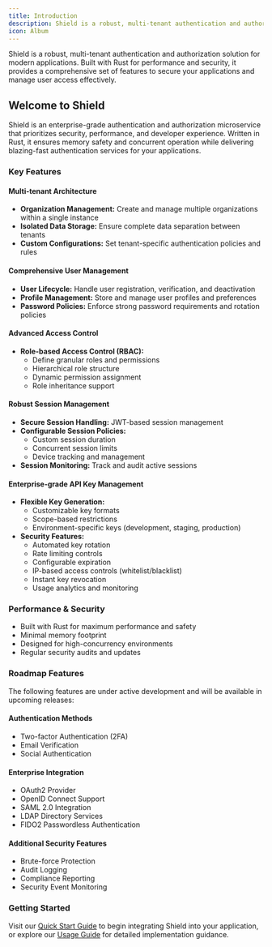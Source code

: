 ```yaml
---
title: Introduction
description: Shield is a robust, multi-tenant authentication and authorization solution for modern applications. Built with Rust for performance and security, it provides a comprehensive set of features to secure your applications and manage user access effectively.
icon: Album
---
```


Shield is a robust, multi-tenant authentication and authorization solution for
modern applications. Built with Rust for performance and security, it provides
a comprehensive set of features to secure your applications and manage user
access effectively.

## Welcome to Shield

Shield is an enterprise-grade authentication and authorization microservice that
prioritizes security, performance, and developer experience. Written in Rust, it
ensures memory safety and concurrent operation while delivering blazing-fast
authentication services for your applications.

### Key Features

#### Multi-tenant Architecture

- **Organization Management:** Create and manage multiple organizations within a
  single instance
- **Isolated Data Storage:** Ensure complete data separation between tenants
- **Custom Configurations:** Set tenant-specific authentication policies and rules

#### Comprehensive User Management

- **User Lifecycle:** Handle user registration, verification, and deactivation
- **Profile Management:** Store and manage user profiles and preferences
- **Password Policies:** Enforce strong password requirements and rotation policies

#### Advanced Access Control

- **Role-based Access Control (RBAC):**
  - Define granular roles and permissions
  - Hierarchical role structure
  - Dynamic permission assignment
  - Role inheritance support

#### Robust Session Management

- **Secure Session Handling:** JWT-based session management
- **Configurable Session Policies:**
  - Custom session duration
  - Concurrent session limits
  - Device tracking and management
- **Session Monitoring:** Track and audit active sessions

#### Enterprise-grade API Key Management

- **Flexible Key Generation:**
  - Customizable key formats
  - Scope-based restrictions
  - Environment-specific keys (development, staging, production)
- **Security Features:**
  - Automated key rotation
  - Rate limiting controls
  - Configurable expiration
  - IP-based access controls (whitelist/blacklist)
  - Instant key revocation
  - Usage analytics and monitoring

### Performance & Security

- Built with Rust for maximum performance and safety
- Minimal memory footprint
- Designed for high-concurrency environments
- Regular security audits and updates

### Roadmap Features

The following features are under active development and will be available in
upcoming releases:

#### Authentication Methods

- Two-factor Authentication (2FA)
- Email Verification
- Social Authentication

#### Enterprise Integration

- OAuth2 Provider
- OpenID Connect Support
- SAML 2.0 Integration
- LDAP Directory Services
- FIDO2 Passwordless Authentication

#### Additional Security Features

- Brute-force Protection
- Audit Logging
- Compliance Reporting
- Security Event Monitoring

### Getting Started

Visit our [Quick Start Guide](/getting-started) to begin integrating Shield into
your application, or explore our [Usage Guide](/usage-guide/login) for detailed
implementation guidance.
